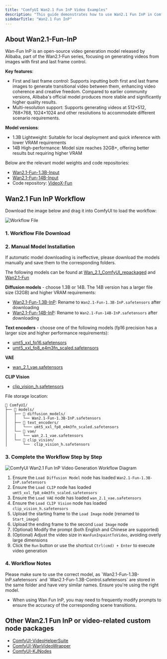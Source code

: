 ```yaml
---
title: "ComfyUI Wan2.1 Fun InP Video Examples"
description: "This guide demonstrates how to use Wan2.1 Fun InP in ComfyUI to generate videos with first and last frame control"
sidebarTitle: "Wan2.1 Fun InP"
---
```


## About Wan2.1-Fun-InP

Wan-Fun InP is an open-source video generation model released by Alibaba, part of the Wan2.1-Fun series, focusing on generating videos from images with first and last frame control.

**Key features**:
- First and last frame control: Supports inputting both first and last frame images to generate transitional video between them, enhancing video coherence and creative freedom. Compared to earlier community versions, Alibaba's official model produces more stable and significantly higher quality results.
- Multi-resolution support: Supports generating videos at 512×512, 768×768, 1024×1024 and other resolutions to accommodate different scenario requirements.

**Model versions**:
- 1.3B Lightweight: Suitable for local deployment and quick inference with lower VRAM requirements
- 14B High-performance: Model size reaches 32GB+, offering better results but requiring higher VRAM

Below are the relevant model weights and code repositories:

- [Wan2.1-Fun-1.3B-Input](https://huggingface.co/alibaba-pai/Wan2.1-Fun-1.3B-Input)
- [Wan2.1-Fun-14B-Input](https://huggingface.co/alibaba-pai/Wan2.1-Fun-14B-Input)
- Code repository: [VideoX-Fun](https://github.com/aigc-apps/VideoX-Fun)

## Wan2.1 Fun InP Workflow

Download the image below and drag it into ComfyUI to load the workflow:

![Workflow File](https://raw.githubusercontent.com/Comfy-Org/example_workflows/main/wan2.1_fun_inp/wan2.1_fun_inp.webp)

### 1. Workflow File Download

### 2. Manual Model Installation

If automatic model downloading is ineffective, please download the models manually and save them to the corresponding folders.

The following models can be found at [Wan_2.1_ComfyUI_repackaged](https://huggingface.co/Comfy-Org/Wan_2.1_ComfyUI_repackaged) and [Wan2.1-Fun](https://huggingface.co/collections/alibaba-pai/wan21-fun-67e4fb3b76ca01241eb7e334)

**Diffusion models** - choose 1.3B or 14B. The 14B version has a larger file size (32GB) and higher VRAM requirements:
- [Wan2.1-Fun-1.3B-InP](https://huggingface.co/alibaba-pai/Wan2.1-Fun-1.3B-InP/resolve/main/diffusion_pytorch_model.safetensors?download=true): Rename to `Wan2.1-Fun-1.3B-InP.safetensors` after downloading
- [Wan2.1-Fun-14B-InP](https://huggingface.co/alibaba-pai/Wan2.1-Fun-14B-InP/resolve/main/diffusion_pytorch_model.safetensors?download=true): Rename to `Wan2.1-Fun-14B-InP.safetensors` after downloading

**Text encoders** - choose one of the following models (fp16 precision has a larger size and higher performance requirements):
- [umt5_xxl_fp16.safetensors](https://huggingface.co/Comfy-Org/Wan_2.1_ComfyUI_repackaged/resolve/main/split_files/text_encoders/umt5_xxl_fp16.safetensors?download=true)
- [umt5_xxl_fp8_e4m3fn_scaled.safetensors](https://huggingface.co/Comfy-Org/Wan_2.1_ComfyUI_repackaged/resolve/main/split_files/text_encoders/umt5_xxl_fp8_e4m3fn_scaled.safetensors?download=true)

**VAE**
- [wan_2.1_vae.safetensors](https://huggingface.co/Comfy-Org/Wan_2.1_ComfyUI_repackaged/resolve/main/split_files/vae/wan_2.1_vae.safetensors?download=true)

**CLIP Vision** 
- [clip_vision_h.safetensors](https://huggingface.co/Comfy-Org/Wan_2.1_ComfyUI_repackaged/resolve/main/split_files/clip_vision/clip_vision_h.safetensors?download=true)

File storage location:
```
📂 ComfyUI/
├── 📂 models/
│   ├── 📂 diffusion_models/
│   │   └── Wan2.1-Fun-1.3B-InP.safetensors
│   ├── 📂 text_encoders/
│   │   └─── umt5_xxl_fp8_e4m3fn_scaled.safetensors
│   └── 📂 vae/
│   │   └── wan_2.1_vae.safetensors
│   └── 📂 clip_vision/
│       └──  clip_vision_h.safetensors                 
```

### 3. Complete the Workflow Step by Step

![ComfyUI Wan2.1 Fun InP Video Generation Workflow Diagram](/images/tutorial/video/wan/fun_inp_flow_diagram.png)

1. Ensure the `Load Diffusion Model` node has loaded `Wan2.1-Fun-1.3B-InP.safetensors`
2. Ensure the `Load CLIP` node has loaded `umt5_xxl_fp8_e4m3fn_scaled.safetensors`
3. Ensure the `Load VAE` node has loaded `wan_2.1_vae.safetensors`
4. Ensure the `Load CLIP Vision` node has loaded `clip_vision_h.safetensors`
5. Upload the starting frame to the `Load Image` node (renamed to `Start_image`)
6. Upload the ending frame to the second `Load Image` node
7. (Optional) Modify the prompt (both English and Chinese are supported)
8. (Optional) Adjust the video size in `WanFunInpaintToVideo`, avoiding overly large dimensions
9. Click the `Run` button or use the shortcut `Ctrl(cmd) + Enter` to execute video generation

### 4. Workflow Notes

<Tip>
Please make sure to use the correct model, as `Wan2.1-Fun-1.3B-InP.safetensors` and `Wan2.1-Fun-1.3B-Control.safetensors` are stored in the same folder and have very similar names. Ensure you're using the right model.
</Tip>

- When using Wan Fun InP, you may need to frequently modify prompts to ensure the accuracy of the corresponding scene transitions.

## Other Wan2.1 Fun InP or video-related custom node packages

- [ComfyUI-VideoHelperSuite](https://github.com/Kosinkadink/ComfyUI-VideoHelperSuite) 
- [ComfyUI-WanVideoWrapper](https://github.com/kijai/ComfyUI-WanVideoWrapper)
- [ComfyUI-KJNodes](https://github.com/kijai/ComfyUI-KJNodes)